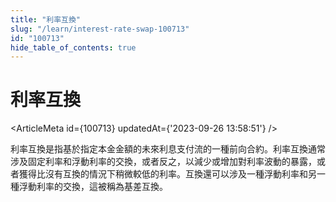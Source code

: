```yaml
---
title: "利率互換"
slug: "/learn/interest-rate-swap-100713"
id: "100713"
hide_table_of_contents: true
---
```



# 利率互換

<ArticleMeta id={100713} updatedAt={'2023-09-26 13:58:51'} />
<div className='border-solid border-b border-t-0 my-4 border-[var(--ifm-color-gray-300)]' />

利率互換是指基於指定本金金額的未來利息支付流的一種前向合約。利率互換通常涉及固定利率和浮動利率的交換，或者反之，以減少或增加對利率波動的暴露，或者獲得比沒有互換的情況下稍微較低的利率。互換還可以涉及一種浮動利率和另一種浮動利率的交換，這被稱為基差互換。
